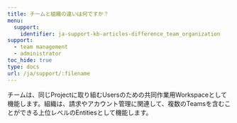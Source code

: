 ---
title: チームと組織の違いは何ですか？
menu:
  support:
    identifier: ja-support-kb-articles-difference_team_organization
support:
  - team management
  - administrator
toc_hide: true
type: docs
url: /ja/support/:filename
---
チームは、同じProjectに取り組むUsersのための共同作業用Workspaceとして機能します。組織は、請求やアカウント管理に関連して、複数のTeamsを含むことができる上位レベルのEntitiesとして機能します。